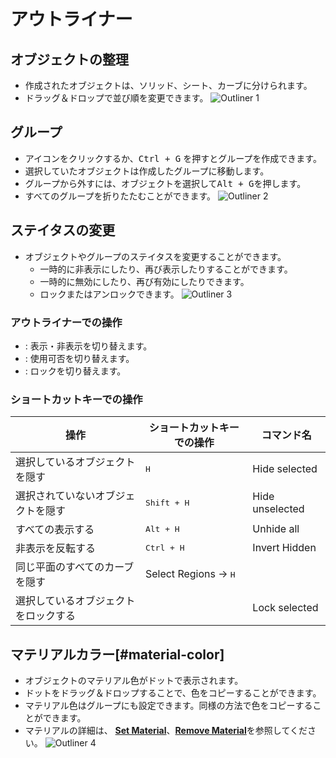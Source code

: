 
# アウトライナー

## オブジェクトの整理

- 作成されたオブジェクトは、ソリッド、シート、カーブに分けられます。
- ドラッグ＆ドロップで並び順を変更できます。
![Outliner 1](/img/outliner-01.png)

## グループ

- アイコンをクリックするか、<kbd>Ctrl + G</kbd> を押すとグループを作成できます。
- 選択していたオブジェクトは作成したグループに移動します。
- グループから外すには、オブジェクトを選択して<kbd>Alt + G</kbd>を押します。
- すべてのグループを折りたたむことができます。 
![Outliner 2](/img/outliner-02.png)

## ステイタスの変更

- オブジェクトやグループのステイタスを変更することができます。
    - 一時的に非表示にしたり、再び表示したりすることができます。
    - 一時的に無効にしたり、再び有効にしたりできます。
    - ロックまたはアンロックできます。
![Outliner 3](/img/outliner-03.png)

### アウトライナーでの操作

- <ButtonIcon type="button-outliner-hide" double="true" />: 表示・非表示を切り替えます。
- <ButtonIcon type="button-outliner-disable" double="true" /> : 使用可否を切り替えます。
- <ButtonIcon type="button-outliner-disable-selection" double="true"  /> : ロックを切り替えます。

### ショートカットキーでの操作

| 操作                                 | ショートカットキーでの操作     | コマンド名      |
| ------------------------------------ | ------------------------------ | --------------- |
| 選択しているオブジェクトを隠す       | <kbd>H</kbd>                   | Hide selected   |
| 選択されていないオブジェクトを隠す   | <kbd>Shift + H</kbd>           | Hide unselected |
| すべての表示する                     | <kbd>Alt + H</kbd>             | Unhide all      |
| 非表示を反転する                     | <kbd>Ctrl + H</kbd>            | Invert Hidden   |
| 同じ平面のすべてのカーブを隠す       | Select Regions -> <kbd>H</kbd> |                 |
| 選択しているオブジェクトをロックする |                                | Lock selected   |


## マテリアルカラー[#material-color]

- オブジェクトのマテリアル色がドットで表示されます。
- ドットをドラッグ＆ドロップすることで、色をコピーすることができます。
- マテリアル色はグループにも設定できます。同様の方法で色をコピーすることができます。
- マテリアルの詳細は、 [**Set Material**](../common/set-material)、[**Remove Material**](../common/remove-material)を参照してください。
![Outliner 4](/img/outliner-04.png)






